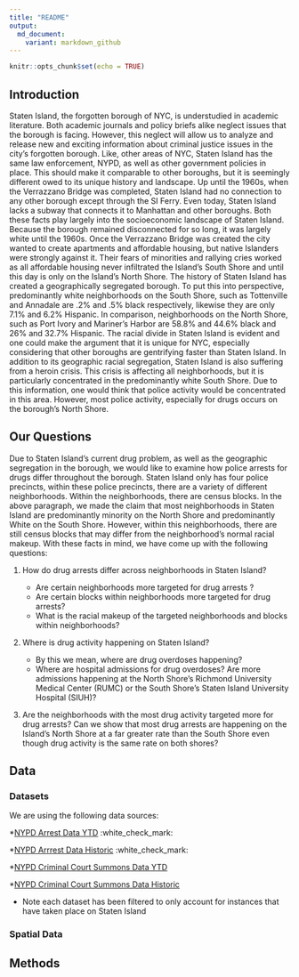 ```yaml
---
title: "README"
output: 
  md_document:
    variant: markdown_github
---
```


```r
knitr::opts_chunk$set(echo = TRUE)
```

## Introduction 

  Staten Island, the forgotten borough of NYC, is understudied in academic literature. Both academic journals and policy briefs alike neglect issues that the borough is facing. However, this neglect will allow us to analyze and release new and exciting information  about criminal justice issues in the city’s forgotten borough. Like, other areas of NYC, Staten Island has the same law enforcement, NYPD, as well as other government policies in place. This should make it comparable to other boroughs, but it is seemingly different owed to its unique history and landscape.
	Up until the 1960s, when the Verrazzano Bridge was completed, Staten Island had no connection to any other borough except through the SI Ferry. Even today, Staten Island lacks a subway that connects it to Manhattan and other boroughs. Both these facts play largely into the socioeconomic landscape of Staten Island. Because the borough remained disconnected for so long, it was largely white until the 1960s. Once the Verrazzano Bridge was created the city wanted to create apartments and affordable housing, but native Islanders were strongly against it. Their fears of minorities and rallying cries worked as all affordable housing never infiltrated the Island’s South Shore and until this day is only on the Island’s North Shore. 
	The history of Staten Island has created a geographically segregated borough. To put this into perspective, predominantly white neighborhoods on the South Shore, such as Tottenville and Annadale are .2% and .5% black respectively, likewise they are only 7.1% and 6.2% Hispanic. In comparison, neighborhoods on the North Shore, such as Port Ivory and Mariner’s Harbor are 58.8% and 44.6%  black and 26% and 32.7% Hispanic. The racial divide in Staten Island is evident and one could make the argument that it is unique for NYC, especially considering that other boroughs are gentrifying faster than Staten Island. 
	In addition to its geographic racial segregation, Staten Island is also suffering from a heroin crisis. This crisis is affecting all neighborhoods, but it is particularly concentrated in the predominantly white South Shore. Due to this information, one would think that police activity would be concentrated in this area. However, most police activity, especially for drugs occurs on the borough’s North Shore. 
	
## Our Questions 

Due to Staten Island’s current drug problem, as well as the geographic segregation in the borough, we would like to examine how police arrests for drugs differ throughout the borough. Staten Island only has four police precincts, within these police precincts, there are a variety of different neighborhoods. Within the neighborhoods, there are census blocks. In the above paragraph, we made the claim that most neighborhoods in Staten Island are predominantly minority on the North Shore and predominantly White on the South Shore. However, within this neighborhoods, there are still census blocks that may differ from the neighborhood’s normal racial makeup. With these facts in mind, we have come up with the following questions: 

1. How do drug arrests differ across neighborhoods in Staten Island? 
    
    + Are certain neighborhoods more targeted for drug arrests ?
    + Are certain blocks within neighborhoods more targeted for drug arrests?
    + What is the racial makeup of the targeted neighborhoods and blocks within neighborhoods?

2. Where is drug activity happening on Staten Island?
    
    + By this we mean, where are drug overdoses happening?
    + Where are hospital admissions for drug overdoses? Are more admissions happening at the North Shore’s Richmond     University Medical Center (RUMC) or the South Shore’s Staten Island University Hospital (SIUH)?

3. Are the neighborhoods with the most drug activity targeted more for drug arrests? Can we show that most drug arrests are happening on the Island’s North Shore at a far greater rate than the South Shore even though drug activity is the same rate on both shores? 

## Data

### Datasets 

We are using the following data sources: 

*[NYPD Arrest Data YTD](https://data.cityofnewyork.us/Public-Safety/NYPD-Arrest-Data-Year-to-Date-/uip8-fykc) :white_check_mark:

*[NYPD Arrrest Data Historic](https://data.cityofnewyork.us/Public-Safety/NYPD-Arrests-Data-Historic-/8h9b-rp9u) :white_check_mark:

*[NYPD Criminal Court Summons Data YTD](https://data.cityofnewyork.us/Public-Safety/NYPD-Criminal-Court-Summons-Incident-Level-Data-Ye/mv4k-y93f)

*[NYPD Criminal Court Summons Data Historic](https://data.cityofnewyork.us/Public-Safety/NYPD-Criminal-Court-Summons-Historic-/sv2w-rv3k)


* Note each dataset has been filtered to only account for instances that have taken place on Staten Island 

### Spatial Data

## Methods 


